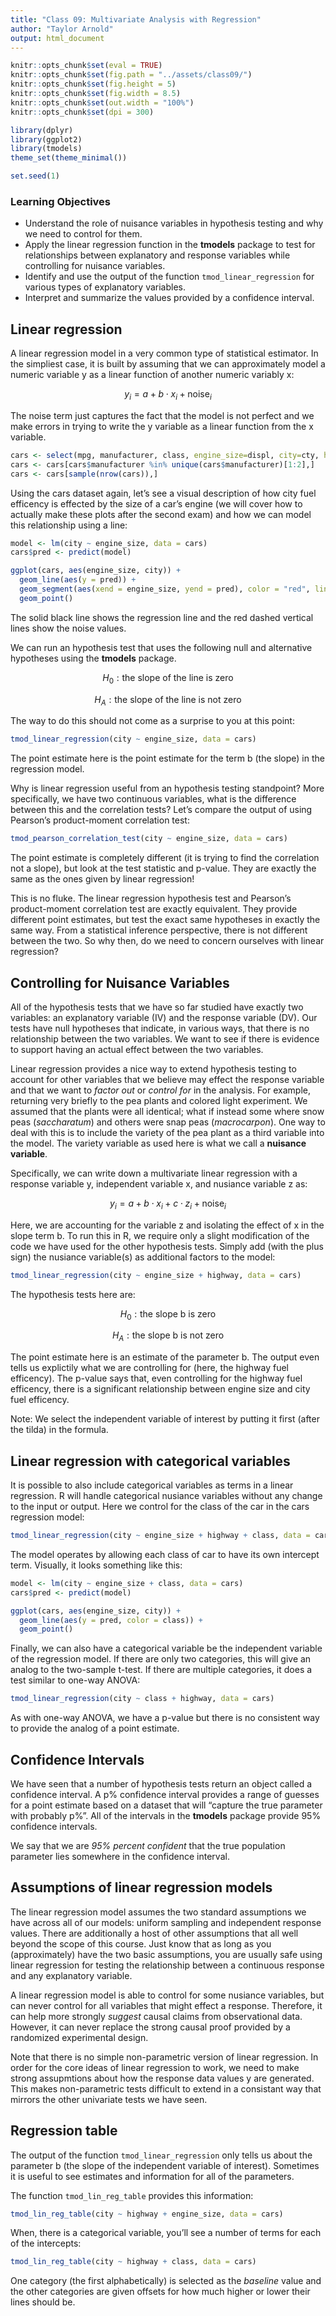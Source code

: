 ```yaml
---
title: "Class 09: Multivariate Analysis with Regression"
author: "Taylor Arnold"
output: html_document
---
```


```r
knitr::opts_chunk$set(eval = TRUE)
knitr::opts_chunk$set(fig.path = "../assets/class09/")
knitr::opts_chunk$set(fig.height = 5)
knitr::opts_chunk$set(fig.width = 8.5)
knitr::opts_chunk$set(out.width = "100%")
knitr::opts_chunk$set(dpi = 300)

library(dplyr)
library(ggplot2)
library(tmodels)
theme_set(theme_minimal())

set.seed(1)
```

### Learning Objectives

- Understand the role of nuisance variables in hypothesis testing and why we need to control for them.
- Apply the linear regression function in the **tmodels** package to test for relationships between explanatory and response variables while controlling for nuisance variables.
- Identify and use the output of the function `tmod_linear_regression` for various types of explanatory variables.
- Interpret and summarize the values provided by a confidence interval.

## Linear regression

A linear regression model in a very common type of statistical estimator. In the simpliest
case, it is built by assuming that we can approximately model a numeric variable y as a
linear function of another numeric variably x:

$$ y_i = a + b \cdot x_i + \text{noise}_i  $$

The noise term just captures the fact that the model is not perfect and we make errors in trying
to write the y variable as a linear function from the x variable.

```r
cars <- select(mpg, manufacturer, class, engine_size=displ, city=cty, highway=hwy)
cars <- cars[cars$manufacturer %in% unique(cars$manufacturer)[1:2],]
cars <- cars[sample(nrow(cars)),]
```

Using the cars dataset again, let's see a visual description of how city fuel efficency
is effected by the size of a car's engine (we will cover how to actually make these plots
after the second exam) and how we can model this relationship using a line:

```r
model <- lm(city ~ engine_size, data = cars)
cars$pred <- predict(model)

ggplot(cars, aes(engine_size, city)) +
  geom_line(aes(y = pred)) +
  geom_segment(aes(xend = engine_size, yend = pred), color = "red", linetype="dashed") +
  geom_point()
```

The solid black line shows the regression line and the red dashed vertical lines show the noise
values.

We can run an hypothesis test that uses the following null and alternative hypotheses using the
**tmodels** package.

$$ H_0: \text{the slope of the line is zero} $$

$$ H_A: \text{the slope of the line is not zero} $$

The way to do this should not come as a surprise to you at this point:

```r
tmod_linear_regression(city ~ engine_size, data = cars)
```

The point estimate here is the point estimate for the term b (the slope) in the regression model.

Why is linear regression useful from an hypothesis testing standpoint? More specifically, we
have two continuous variables, what is the difference between this and the correlation tests?
Let's compare the output of using Pearson's product-moment correlation test:

```r
tmod_pearson_correlation_test(city ~ engine_size, data = cars)
```

The point estimate is completely different (it is trying to find the correlation not a slope),
but look at the test statistic and p-value. They are exactly the same as the ones given by
linear regression!

This is no fluke. The linear regression hypothesis test and Pearson's
product-moment correlation test are exactly equivalent. They provide different point estimates,
but test the exact same hypotheses in exactly the same way. From a statistical inference
perspective, there is not different between the two. So why then, do we need to concern ourselves
with linear regression?

## Controlling for Nuisance Variables

All of the hypothesis tests that we have so far studied have exactly
two variables: an explanatory variable (IV) and the response variable (DV).
Our tests have null hypotheses that indicate, in various ways,
that there is no relationship between the two variables. We want to see if
there is evidence to support having an actual effect between the two variables.

Linear regression provides a nice way to extend hypothesis testing to account
for other variables that
we believe may effect the response variable and that we want to *factor out*
or *control for* in the analysis. For example, returning very briefly to the
pea plants and colored light experiment. We assumed that the plants were all
identical; what if instead some where snow peas (*saccharatum*) and others
were snap peas (*macrocarpon*). One way to deal with this is to include the
variety of the pea plant as a third variable into the model. The variety variable
as used here is what we call a **nuisance variable**.

Specifically, we can write down a multivariate linear regression with a response
variable y, independent variable x, and nusiance variable z as:

$$ y_i = a + b \cdot x_i + c \cdot z_i + \text{noise}_i  $$

Here, we are accounting for the variable z and isolating the effect of x in the
slope term b. To run this in R, we require only a slight modification of the code
we have used for the other hypothesis tests. Simply add (with the plus sign) the
nusiance variable(s) as additional factors to the model:

```r
tmod_linear_regression(city ~ engine_size + highway, data = cars)
```

The hypothesis tests here are:

$$ H_0: \text{the slope b is zero} $$

$$ H_A: \text{the slope b is not zero} $$

The point estimate here is an estimate of the parameter b. The output even tells us
explictily what we are controlling for (here, the highway fuel efficency). The p-value
says that, even controlling for the highway fuel efficency, there is a
significant relationship between engine size and city fuel efficency.



Note: We select the independent variable of interest by putting it first (after
the tilda) in the formula.

## Linear regression with categorical variables

It is possible to also include categorical variables as terms in a linear
regression. R will handle categorical nusiance variables without any
change to the input or output. Here we control for the class of the car in
the cars regression model:

```r
tmod_linear_regression(city ~ engine_size + highway + class, data = cars)
```

The model operates by allowing each class of car to have its own intercept
term. Visually, it looks something like this:

```r
model <- lm(city ~ engine_size + class, data = cars)
cars$pred <- predict(model)

ggplot(cars, aes(engine_size, city)) +
  geom_line(aes(y = pred, color = class)) +
  geom_point()
```

Finally, we can also have a categorical variable be the independent
variable of the regression model. If there are only two categories,
this will give an analog to the two-sample t-test. If there are multiple
categories, it does a test similar to one-way ANOVA:

```r
tmod_linear_regression(city ~ class + highway, data = cars)
```

As with one-way ANOVA, we have a p-value but there is no consistent way
to provide the analog of a point estimate.

## Confidence Intervals

We have seen that a number of hypothesis tests return an object called
a confidence interval. A p% confidence interval provides a range of
guesses for a point estimate based on a dataset that will "capture the
true parameter with probably p%". All of the intervals in the **tmodels**
package provide 95% confidence intervals.

We say that we are *95% percent confident* that the true population
parameter lies somewhere in the confidence interval.

## Assumptions of linear regression models

The linear regression model assumes the two standard assumptions we have across
all of our models: uniform sampling and independent response values. There are
additionally a host of other assumptions that all well beyond the scope of this
course. Just know that as long as you (approximately) have the two basic
assumptions, you are usually safe using linear regression for testing the
relationship between a continuous response and any explanatory variable.

A linear regression model is able to control for some nusiance variables, but
can never control for all variables that might effect a response. Therefore,
it can help more strongly *suggest* causal claims from observational data.
However, it can never replace the strong causal proof provided by a randomized
experimental design.

Note that there is no simple non-parametric version of linear regression. In
order for the core ideas of linear regression to work, we need to make strong
assupmtions about how the response data values y are generated. This makes
non-parametric tests difficult to extend in a consistant way that mirrors the
other univariate tests we have seen.

## Regression table

The output of the function `tmod_linear_regression` only tells us about the
parameter b (the slope of the independent variable of interest). Sometimes
it is useful to see estimates and information for all of the parameters.

The function `tmod_lin_reg_table` provides this information:

```r
tmod_lin_reg_table(city ~ highway + engine_size, data = cars)
```

When, there is a categorical variable, you'll see a number of terms
for each of the intercepts:

```r
tmod_lin_reg_table(city ~ highway + class, data = cars)
```

One category (the first alphabetically) is selected as the *baseline* value
and the other categories are given offsets for how much higher or lower their
lines should be.


